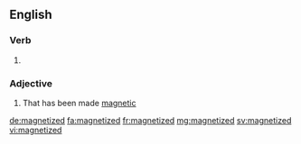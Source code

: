 ==English==

===Verb===
{{head|en|verb form}}

# {{en-past of|magnetize}}

===Adjective===
{{en-adj}}

# That has been made [[magnetic]]

[[de:magnetized]]
[[fa:magnetized]]
[[fr:magnetized]]
[[mg:magnetized]]
[[sv:magnetized]]
[[vi:magnetized]]